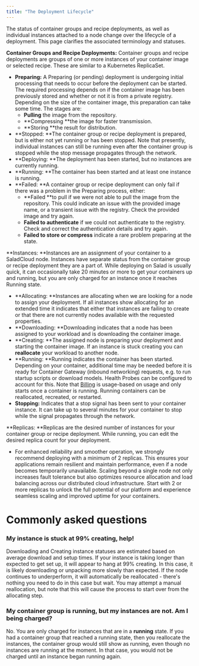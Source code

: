 ```yaml
---
title: "The Deployment Lifecycle"
---
```


The status of container groups and recipe deployments, as well as individual instances attached to a node change over the lifecycle of a deployment. This page clarifies the associated terminology and statuses.

**Container Groups and Recipe Deployments:** Container groups and recipe deployments are groups of one or more instances of your container image or selected recipe. These are similar to a Kubernetes ReplicaSet.

- **Preparing:** A Preparing (or pending) deployment is undergoing initial processing that needs to occur before the deployment can be started. The required processing depends on if the container image has been previously stored and whether or not it is from a private registry. Depending on the size of the container image, this preparation can take some time. The stages are:
  - **Pulling** the image from the repository.
  - **Compressing **the image for faster transmission.
  - **Storing **the result for distribution.
- **Stopped: **The container group or recipe deployment is prepared, but is either not yet running or has been stopped. Note that presently, individual instances can still be running even after the container group is stopped while the stop message propagates through the network.
- **Deploying: **The deployment has been started, but no instances are currently running.
- **Running: **The container has been started and at least one instance is running.
- **Failed: **A container group or recipe deployment can only fail if there was a problem in the Preparing process, either:
  - **Failed **to pull if we were not able to pull the image from the repository. This could indicate an issue with the provided image name, or a transient issue with the registry. Check the provided image and try again.
  - **Failed to authenticate** if we could not authenticate to the registry. Check and correct the authentication details and try again.
  - **Failed to store or compress** indicate a rare problem preparing at the state.

**Instances: **Instances are an assignment of your container to a SaladCloud node. Instances have separate status from the container group or recipe deployment they are a part of. While deploying on Salad is usually quick, it can occasionally take 20 minutes or more to get your containers up and running, but you are only charged for an instance once it reaches Running state.

- **Allocating: **Instances are allocating when we are looking for a node to assign your deployment. If all instances show allocating for an extended time it indicates that either that instances are failing to create or that there are not currently nodes available with the requested properties.
- **Downloading: **Downloading indicates that a node has been assigned to your workload and is downloading the container image.
- **Creating: **The assigned node is preparing your deployment and starting the container image. If an instance is stuck creating you can **reallocate** your workload to another node.
- **Running: **Running indicates the container has been started. Depending on your container, additional time may be needed before it is ready for Container Gateway (inbound networking) requests, e.g. to run startup scripts or download models. Health Probes can be configured to account for this. Note that [Billing](doc:billing) is usage-based on usage and only starts once a container is running. Running containers can be reallocated, recreated, or restarted.
- **Stopping:** Indicates that a stop signal has been sent to your container instance. It can take up to several minutes for your container to stop while the signal propagates through the network.

**Replicas: **Replicas are the desired number of instances for your container group or recipe deployment. While running, you can edit the desired replica count for your deployment.

- For enhanced reliability and smoother operation, we strongly recommend deploying with a minimum of 2 replicas. This ensures your applications remain resilient and maintain performance, even if a node becomes temporarily unavailable. Scaling beyond a single node not only increases fault tolerance but also optimizes resource allocation and load balancing across our distributed cloud infrastructure. Start with 2 or more replicas to unlock the full potential of our platform and experience seamless scaling and improved uptime for your containers.

# Commonly asked questions

### My instance is stuck at 99% creating, help!

Downloading and Creating instance statuses are estimated based on average download and setup times. If your instance is taking longer than expected to get set up, it will appear to hang at 99% creating. In this case, it is likely downloading or unpacking more slowly than expected. If the node continues to underperform, it will automatically be reallocated - there's nothing you need to do in this case but wait. You may attempt a manual reallocation, but note that this will cause the process to start over from the allocating step.

### My container group is running, but my instances are not. Am I being charged?

No. You are only charged for instances that are in a **running** state. If you had a container group that reached a running state, then you reallocate the instances, the container group would still show as running, even though no instances are running at the moment. In that case, you would not be charged until an instance began running again.
